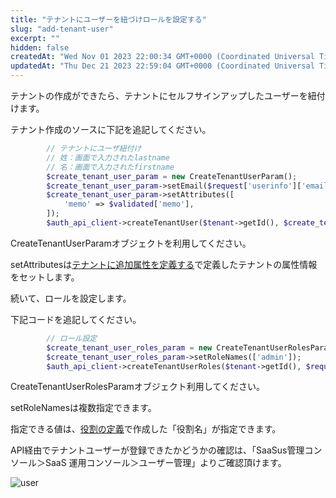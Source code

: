 ```yaml
---
title: "テナントにユーザーを紐づけロールを設定する"
slug: "add-tenant-user"
excerpt: ""
hidden: false
createdAt: "Wed Nov 01 2023 22:00:34 GMT+0000 (Coordinated Universal Time)"
updatedAt: "Thu Dec 21 2023 22:59:04 GMT+0000 (Coordinated Universal Time)"
---
```


テナントの作成ができたら、テナントにセルフサインアップしたユーザーを紐付けます。

テナント作成のソースに下記を追記してください。

<Tabs>
<TabItem value="php" label="PHP">

```php
        // テナントにユーザ紐付け
        // 姓：画面で入力されたlastname
        // 名：画面で入力されたfirstname
        $create_tenant_user_param = new CreateTenantUserParam();
        $create_tenant_user_param->setEmail($request['userinfo']['email']);
        $create_tenant_user_param->setAttributes([
            'memo' => $validated['memo'],
        ]);
        $auth_api_client->createTenantUser($tenant->getId(), $create_tenant_user_param, $auth_api_client::FETCH_RESPONSE);
```

</TabItem>
</Tabs>

CreateTenantUserParamオブジェクトを利用してください。

<!-- TODO fix link url -->
setAttributesは<a href="/docs/tutorial/prepare-saasus-platform#%E3%83%86%E3%83%8A%E3%83%B3%E3%83%88%E3%81%AB%E8%BF%BD%E5%8A%A0%E5%B1%9E%E6%80%A7%E3%82%92%E5%AE%9A%E7%BE%A9%E3%81%99%E3%82%8B" target="_blank">テナントに追加属性を定義する</a>で定義したテナントの属性情報をセットします。

続いて、ロールを設定します。

下記コードを追記してください。

<Tabs>
<TabItem value="php" label="PHP">

```php
        // ロール設定
        $create_tenant_user_roles_param = new CreateTenantUserRolesParam();
        $create_tenant_user_roles_param->setRoleNames(['admin']);
        $auth_api_client->createTenantUserRoles($tenant->getId(), $request['userinfo']['id'], getenv('DEFAULT_SAASUSER_ENV'), $create_tenant_user_roles_param);
```

</TabItem>
</Tabs>

CreateTenantUserRolesParamオブジェクト利用してください。

setRoleNamesは複数指定できます。

<!-- TODO fix link url -->
指定できる値は、<a href="/docs/tutorial/prepare-saasus-platform#%E5%BD%B9%E5%89%B2%E3%81%AE%E5%AE%9A%E7%BE%A9" target="_blank">役割の定義</a>で作成した「役割名」が指定できます。

API経由でテナントユーザーが登録できたかどうかの確認は、「SaaSus管理コンソール＞SaaS 運用コンソール＞ユーザー管理」よりご確認頂けます。

![user](/ja/img/usecase/about-saas-user-accounts/add-tenant-user/user.png)
